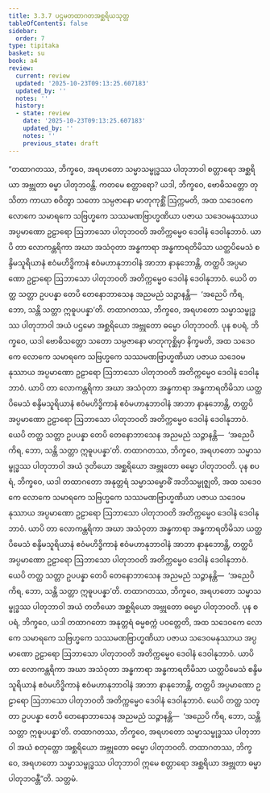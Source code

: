 ```yaml
---
title: 3.3.7 ပဌမတထာဂတအစ္ဆရိယသုတ္တ
tableOfContents: false
sidebar:
  order: 7
type: tipitaka
basket: su
book: a4
review:
  current: review
  updated: '2025-10-23T09:13:25.607183'
  updated_by: ''
  notes: ''
  history:
  - state: review
    date: '2025-10-23T09:13:25.607183'
    updated_by: ''
    notes: ''
    previous_state: draft
---
```



<ReviewStatus review={frontmatter.review} showDetails={true} />

<HypothesisAnnotation frontmatter={frontmatter} />

<DynamicBreadcrumb />

<Division number="127" book="a4" e="ch" v="15" p="446">

<Paragraph number="810" book="a4">
“တထာဂတဿ, ဘိက္ခဝေ, အရဟတော သမ္မာသမ္ဗုဒ္ဓဿ ပါတုဘာဝါ စတ္တာရော အစ္ဆရိယာ အဗ္ဘုတာ ဓမ္မာ ပါတုဘဝန္တိ. ကတမေ စတ္တာရော? ယဒါ, ဘိက္ခဝေ, ဗောဓိသတ္တော တုသိတာ ကာယာ စဝိတွာ သတော သမ္ပဇာနော မာတုကုစ္ဆိံ ဩက္ကမတိ, အထ သဒေဝကေ လောကေ သမာရကေ သဗြဟ္မကေ သဿမဏဗြာဟ္မဏိယာ ပဇာယ သဒေဝမနုဿာယ အပ္ပမာဏော ဥဠာရော ဩဘာသော ပါတုဘဝတိ အတိက္ကမ္မေဝ ဒေဝါနံ ဒေဝါနုဘာဝံ. ယာပိ တာ လောကန္တရိကာ အဃာ အသံဝုတာ အန္ဓကာရာ အန္ဓကာရတိမိသာ ယတ္ထပိမေသံ စန္ဒိမသူရိယာနံ ဧဝံမဟိဒ္ဓိကာနံ ဧဝံမဟာနုဘာဝါနံ အာဘာ နာနုဘောန္တိ, တတ္ထပိ အပ္ပမာဏော ဥဠာရော ဩဘာသော ပါတုဘဝတိ အတိက္ကမ္မေဝ ဒေဝါနံ ဒေဝါနုဘာဝံ. ယေပိ တတ္ထ သတ္တာ ဥပပန္နာ တေပိ တေနောဘာသေန အညမညံ သဉ္ဇာနန္တိ—  ‘အညေပိ ကိရ, ဘော, သန္တိ သတ္တာ ဣဓူပပန္နာ’တိ. တထာဂတဿ, ဘိက္ခဝေ, အရဟတော သမ္မာသမ္ဗုဒ္ဓဿ ပါတုဘာဝါ အယံ ပဌမော အစ္ဆရိယော အဗ္ဘုတော ဓမ္မော ပါတုဘဝတိ.
</Paragraph>

<Paragraph number="811" book="a4">
ပုန စပရံ, ဘိက္ခဝေ, ယဒါ ဗောဓိသတ္တော သတော သမ္ပဇာနော မာတုကုစ္ဆိမှာ နိက္ခမတိ, အထ သဒေဝကေ လောကေ သမာရကေ သဗြဟ္မကေ သဿမဏဗြာဟ္မဏိယာ ပဇာယ သဒေဝမနုဿာယ အပ္ပမာဏော ဥဠာရော ဩဘာသော ပါတုဘဝတိ အတိက္ကမ္မေဝ ဒေဝါနံ ဒေဝါနုဘာဝံ. ယာပိ တာ လောကန္တရိကာ အဃာ အသံဝုတာ အန္ဓကာရာ အန္ဓကာရတိမိသာ ယတ္ထပိမေသံ စန္ဒိမသူရိယာနံ ဧဝံမဟိဒ္ဓိကာနံ ဧဝံမဟာနုဘာဝါနံ အာဘာ နာနုဘောန္တိ, တတ္ထပိ အပ္ပမာဏော ဥဠာရော ဩဘာသော ပါတုဘဝတိ အတိက္ကမ္မေဝ ဒေဝါနံ ဒေဝါနုဘာဝံ. ယေပိ တတ္ထ သတ္တာ ဥပပန္နာ တေပိ တေနောဘာသေန အညမညံ သဉ္ဇာနန္တိ—  ‘အညေပိ ကိရ, ဘော, သန္တိ သတ္တာ ဣဓူပပန္နာ’တိ. တထာဂတဿ, ဘိက္ခဝေ, အရဟတော သမ္မာသမ္ဗုဒ္ဓဿ ပါတုဘာဝါ အယံ ဒုတိယော အစ္ဆရိယော အဗ္ဘုတော ဓမ္မော ပါတုဘဝတိ.
</Paragraph>

<Paragraph number="812" book="a4">
ပုန စပရံ, ဘိက္ခဝေ, ယဒါ တထာဂတော အနုတ္တရံ သမ္မာသမ္ဗောဓိံ အဘိသမ္ဗုဇ္ဈတိ, အထ သဒေဝကေ လောကေ သမာရကေ သဗြဟ္မကေ သဿမဏဗြာဟ္မဏိယာ ပဇာယ သဒေဝမနုဿာယ အပ္ပမာဏော ဥဠာရော ဩဘာသော ပါတုဘဝတိ အတိက္ကမ္မေဝ ဒေဝါနံ ဒေဝါနုဘာဝံ. ယာပိ တာ လောကန္တရိကာ အဃာ အသံဝုတာ အန္ဓကာရာ အန္ဓကာရတိမိသာ ယတ္ထပိမေသံ စန္ဒိမသူရိယာနံ ဧဝံမဟိဒ္ဓိကာနံ ဧဝံမဟာနုဘာဝါနံ အာဘာ နာနုဘောန္တိ, တတ္ထပိ အပ္ပမာဏော ဥဠာရော ဩဘာသော ပါတုဘဝတိ အတိက္ကမ္မေဝ ဒေဝါနံ ဒေဝါနုဘာဝံ. ယေပိ တတ္ထ သတ္တာ ဥပပန္နာ တေပိ တေနောဘာသေန အညမညံ သဉ္ဇာနန္တိ—  ‘အညေပိ ကိရ, ဘော, သန္တိ သတ္တာ ဣဓူပပန္နာ’တိ. တထာဂတဿ, ဘိက္ခဝေ, အရဟတော သမ္မာသမ္ဗုဒ္ဓဿ ပါတုဘာဝါ အယံ တတိယော အစ္ဆရိယော အဗ္ဘုတော ဓမ္မော ပါတုဘဝတိ.
</Paragraph>

<Paragraph number="813" book="a4">
ပုန စပရံ, ဘိက္ခဝေ, ယဒါ တထာဂတော အနုတ္တရံ ဓမ္မစက္ကံ ပဝတ္တေတိ, အထ သဒေဝကေ လောကေ သမာရကေ သဗြဟ္မကေ သဿမဏဗြာဟ္မဏိယာ ပဇာယ သဒေဝမနုဿာယ အပ္ပမာဏော ဥဠာရော ဩဘာသော ပါတုဘဝတိ အတိက္ကမ္မေဝ ဒေဝါနံ ဒေဝါနုဘာဝံ. ယာပိ တာ လောကန္တရိကာ အဃာ အသံဝုတာ အန္ဓကာရာ အန္ဓကာရတိမိသာ ယတ္ထပိမေသံ စန္ဒိမသူရိယာနံ ဧဝံမဟိဒ္ဓိကာနံ ဧဝံမဟာနုဘာဝါနံ အာဘာ နာနုဘောန္တိ, တတ္ထပိ အပ္ပမာဏော ဥဠာရော ဩဘာသော ပါတုဘဝတိ အတိက္ကမ္မေဝ ဒေဝါနံ ဒေဝါနုဘာဝံ. ယေပိ တတ္ထ သတ္တာ ဥပပန္နာ တေပိ တေနောဘာသေန အညမညံ သဉ္ဇာနန္တိ—  ‘အညေပိ ကိရ, ဘော, သန္တိ သတ္တာ ဣဓူပပန္နာ’တိ. တထာဂတဿ, ဘိက္ခဝေ, အရဟတော သမ္မာသမ္ဗုဒ္ဓဿ ပါတုဘာဝါ အယံ စတုတ္ထော အစ္ဆရိယော အဗ္ဘုတော ဓမ္မော ပါတုဘဝတိ. တထာဂတဿ, ဘိက္ခဝေ, အရဟတော သမ္မာသမ္ဗုဒ္ဓဿ ပါတုဘာဝါ ဣမေ စတ္တာရော အစ္ဆရိယာ အဗ္ဘုတာ ဓမ္မာ ပါတုဘဝန္တီ”တိ.

</Paragraph>
</Division>

<Paragraph number="814" type="center" book="a4">
သတ္တမံ.
</Paragraph>